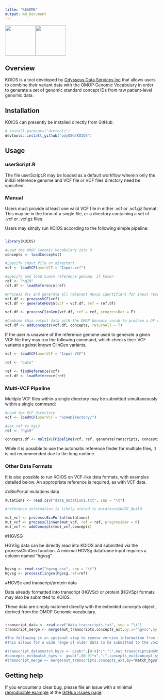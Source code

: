 ```yaml
---
title: "README"
output: md_document
---
```


<!-- README.md is generated from README.Rmd. Please edit that file -->

<p float="left">
<img src="./img/koios.png" style="vertical-align: center;" width="100"/><img src="./img/ods_logo.jpg" style="vertical-align: center;" width="100"/>
</p>

## Overview

KOIOS is a tool developed by [Odysseus Data Services Inc](https://odysseusinc.com/) that allows users to combine their variant data with the OMOP Genomic Vocabulary in order to generate a set of genomic standard concept IDs from raw patient-level genomic data.

## Installation

KOIOS can presently be installed directly from GitHub:

``` r
# install.packages("devtools")
devtools::install_github("odyOSG/KOIOS")
```

## Usage
### userScript.R

The file userScript.R may be loaded as a default workflow wherein only the initial reference genome and VCF file or VCF files directory need be specified.

### Manual

Users must provide at least one valid VCF file in either .vcf or .vcf.gz format. This may be in the form of a single file, or a directory containing a set of .vcf or .vcf.gz files.

Users may simply run KOIOS according to the following simple pipeline:

``` r

library(KOIOS)

#Load the OMOP Genomic Vocabulary into R
concepts <- loadConcepts()

#Specify input file or directort
vcf <- loadVCF(userVCF = "Input.vcf")

#Specify and load human reference genome, if known
ref <- "hg19"
ref.df <- loadReference(ref)

#Process VCF and generate all relevant HGVSG identifiers for input records
vcf.df <- processVCF(vcf)
vcf.df <- generateHGVSG(vcf = vcf.df, ref = ref.df)

vcf.df <- processClinGen(vcf.df, ref = ref, progressBar = F)

#Combine this output data with the OMOP Genomic vocab to produce a DF containing a list of concept codes
vcf.df <- addConcepts(vcf.df, concepts, returnAll = T)

```

If the user is unaware of the reference genome used to generate a given VCF file they may run the following command, which checks their VCF variants against known ClinGen variants.

``` r
vcf <- loadVCF(userVCF = "Input VCF")

ref <- "auto"

ref <- findReference(vcf)
ref.df <- loadReference(ref)
```

### Multi-VCF Pipeline

Multiple VCF files within a single directory may be submitted simultaneously within a single command:

```r
#Load the VCF directory
vcf <- loadVCF(userVCF = "SomeDirectory/")

#Set ref to hg19
ref <- "hg19"

concepts.df <- multiVCFPipeline(vcf, ref, generateTranscripts, concepts)

```

While it is possible to use the automatic reference finder for multiple files, it is not recommended due to the long runtime.

### Other Data Formats

It is also possible to run KOIOS on VCF-like data formats, with examples detailed below. An appropriate reference is required, as with VCF data.

#cBioPortal mutations data
```r
mutations <- read.csv("data_mutations.txt", sep = "\t")

#reference information is likely stored in mutations$NCBI_Build

mut_vcf <- processcBioPortal(mutations)
mut_vcf <- processClinGen(mut_vcf, ref = ref, progressBar = F)
mut_vcf <- addConcepts(mut_vcf,concepts)

```

#HGVSG

HGVSg data can be directly read into KOIOS and submitted via the processClinGen function. A minimal HGVSg dataframe input requires a column named "hgvsg".

```r

hgvsg <- read.csv("hgvsg.csv", sep = "\t")
hgvsg <- processClingen(hgvsg,ref=ref)

```

#HGVSc and transcript/protein data

Data already formatted into transcript (HGVSc) or protein (HGVSp) formats may also be submitted to KOIOS.

These data are simply matched directly with the extended concepts object, derived from the OMOP Genomic vocabulary.

```r

transcript_data <- read.csv("data_transcripts.txt", sep = "\t")
transcript_merge <- merge(mut_transcripts,concepts_ext,by.x="hgvsc",by.y="concept_synonym_name)

#The following is an optional step to remove version information from input transcript HGVSc. 
#This allows for a wide range of older data to be submitted to the vocabulary, but has a small chance of generating false positive matches.

#transcript_data$match_hgvs <- gsub(".[0-9]*:",":",mut_transcripts$HGVSc)
#concepts_ext$match_hgvs <- gsub(".[0-9]*:",":",concepts_ext$concept_synonym_name)
#transcript_merge <- merge(mut_transcripts,concepts_ext,by="match_hgvs")

```

## Getting help

If you encounter a clear bug, please file an issue with a minimal [reproducible example](https://reprex.tidyverse.org/) at the [GitHub issues page](https://github.com/OdyOSG/KOIOS/issues).
